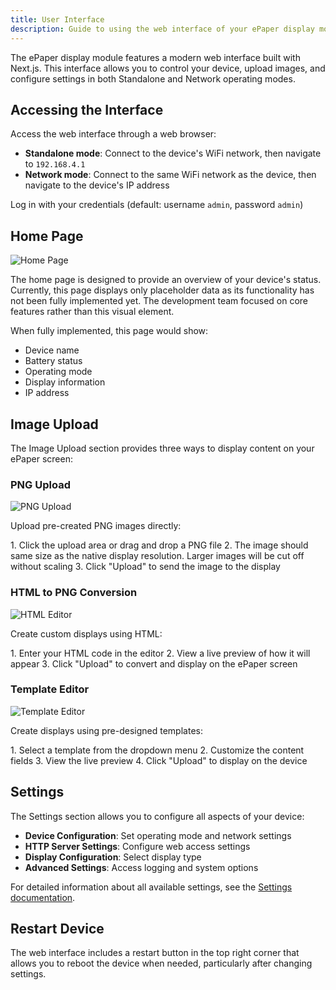 ```yaml
---
title: User Interface
description: Guide to using the web interface of your ePaper display module
---
```



The ePaper display module features a modern web interface built with Next.js. This interface allows you to control your device, upload images, and configure settings in both Standalone and Network operating modes.

## Accessing the Interface

Access the web interface through a web browser:

- **Standalone mode**: Connect to the device's WiFi network, then navigate to `192.168.4.1`
- **Network mode**: Connect to the same WiFi network as the device, then navigate to the device's IP address

Log in with your credentials (default: username `admin`, password `admin`)

## Home Page

![Home Page](../../../../../../assets/op-mode/standalone-network/user-interface/MCU-Website-Home.png)

The home page is designed to provide an overview of your device's status. Currently, this page displays only placeholder data as its functionality has not been fully implemented yet. The development team focused on core features rather than this visual element.

When fully implemented, this page would show:

- Device name
- Battery status
- Operating mode
- Display information
- IP address

## Image Upload

The Image Upload section provides three ways to display content on your ePaper screen:

### PNG Upload

![PNG Upload](../../../../../../assets/op-mode/standalone-network/user-interface/MCU-Website-Upload-PNG.png)

Upload pre-created PNG images directly:

<Steps>
    1. Click the upload area or drag and drop a PNG file
    2. The image should same size as the native display resolution. Larger images will be cut off without scaling
    3. Click "Upload" to send the image to the display
</Steps>

### HTML to PNG Conversion

![HTML Editor](../../../../../../assets/op-mode/standalone-network/user-interface/MCU-Website-Upload-HTML2PNG.png)

Create custom displays using HTML:

<Steps>
    1. Enter your HTML code in the editor
    2. View a live preview of how it will appear
    3. Click "Upload" to convert and display on the ePaper screen
</Steps>

### Template Editor

![Template Editor](../../../../../../assets/op-mode/standalone-network/user-interface/MCU-Website-Upload-Template.png)

Create displays using pre-designed templates:

<Steps>
    1. Select a template from the dropdown menu
    2. Customize the content fields
    3. View the live preview
    4. Click "Upload" to display on the device
</Steps>

## Settings

The Settings section allows you to configure all aspects of your device:

- **Device Configuration**: Set operating mode and network settings
- **HTTP Server Settings**: Configure web access settings
- **Display Configuration**: Select display type
- **Advanced Settings**: Access logging and system options

For detailed information about all available settings, see the [Settings documentation](../../settings).

## Restart Device

The web interface includes a restart button in the top right corner that allows you to reboot the device when needed, particularly after changing settings.